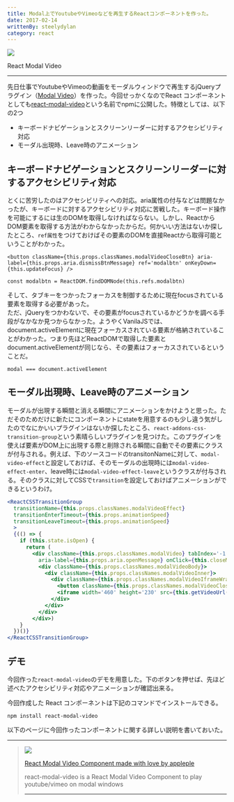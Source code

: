 ```yaml
---
title: Modal上でYoutubeやVimeoなどを再生するReactコンポーネントを作った。
date: 2017-02-14
writtenBy: steelydylan
category: react
---
```


[![](https://appleple.github.io/react-modal-video/images/ogp.png)](https://appleple.github.io/react-modal-video/) 

React Modal Video

* * *

先日仕事でYoutubeやVimeoの動画をモーダルウィンドウで再生するjQueryプラグイン（[Modal Video](https://github.com/appleple/modal-video)）を作った。今回せっかくなのでReact コンポーネントとしても[react-modal-video](https://appleple.github.io/react-modal-video/)という名前でnpmに公開した。特徴としては、以下の2つ

*   キーボードナビゲーションとスクリーンリーダーに対するアクセシビリティ対応
*   モーダル出現時、Leave時のアニメーション

キーボードナビゲーションとスクリーンリーダーに対するアクセシビリティ対応
------------------------------------

とくに苦労したのはアクセシビリティへの対応。aria属性の付与などは問題なかったが、キーボードに対するアクセシビリティ対応に苦戦した。キーボード操作を可能にするには生のDOMを取得しなければならない。しかし、ReactからDOM要素を取得する方法がわからなかったからだ。何かいい方法はないか探したところ、`ref属性`をつけておけばその要素のDOMを直接Reactから取得可能ということがわかった。

    <button className={this.props.classNames.modalVideoCloseBtn} aria-label={this.props.aria.dismissBtnMessage} ref='modalbtn' onKeyDown={this.updateFocus} />

    const modalbtn = ReactDOM.findDOMNode(this.refs.modalbtn)

そして、タブキーをつかったフォーカスを制御するために現在focusされている要素を取得する必要があった。  
ただ、jQueryをつかわないで、その要素がfocusされているかどうかを調べる手段がなかなか見つからなかった。ようやくVanilaJSでは、document.activeElementに現在フォーカスされている要素が格納されていることがわかった。つまり先ほどReactDOMで取得した要素とdocument.activeElementが同じなら、その要素はフォーカスされているということだ。

    modal === document.activeElement

モーダル出現時、Leave時のアニメーション
----------------------

モーダルが出現する瞬間と消える瞬間にアニメーションをかけようと思った。ただそのためだけに新たにコンポーネントにstateを用意するのも少し違う気がしたのでなにかいいプラグインはないか探したところ、`react-addons-css-transition-group`という素晴らしいプラグインを見つけた。このプラグインを使えば要素がDOM上に出現する際と削除される瞬間に自動でその要素にクラスが付与される。例えば、下のソースコードのtransitonNameに対して、`modal-video-effect`と設定しておけば、そのモーダルの出現時には`modal-video-effect-enter`、leave時には`modal-video-effect-leave`というクラスが付与される。そのクラスに対してCSSで`transition`を設定しておけばアニメーションができるというわけ。


```jsx
<ReactCSSTransitionGroup
  transitionName={this.props.classNames.modalVideoEffect}
  transitionEnterTimeout={this.props.animationSpeed}
  transitionLeaveTimeout={this.props.animationSpeed}
  >
  {(() => {
    if (this.state.isOpen) {
      return (
        <div className={this.props.classNames.modalVideo} tabIndex='-1' role='dialog'
          aria-label={this.props.aria.openMessage} onClick={this.closeModal} ref='modal' onKeyDown={this.updateFocus}>
          <div className={this.props.classNames.modalVideoBody}>
            <div className={this.props.classNames.modalVideoInner}>
              <div className={this.props.classNames.modalVideoIframeWrap} style={style}>
                <button className={this.props.classNames.modalVideoCloseBtn} aria-label={this.props.aria.dismissBtnMessage} ref='modalbtn' onKeyDown={this.updateFocus} />
                <iframe width='460' height='230' src={this.getVideoUrl(this.props, this.props.videoId)} frameBorder='0' allowFullScreen={this.props.allowFullScreen} tabIndex='-1' />
              </div>
            </div>
          </div>
        </div>)
    }
  })()}
</ReactCSSTransitionGroup>
```
デモ
--

今回作った`react-modal-video`のデモを用意した。下のボタンを押せば、先ほど述べたアクセシビリティ対応やアニメーションが確認出来る。



今回作成した React コンポーネントは下記のコマンドでインストールできる。

```
npm install react-modal-video
```

以下のページに今回作ったコンポーネントに関する詳しい説明を書いておいた。

* * *

> ![](https://appleple.github.io/react-modal-video/images/ogp.png)
> 
> [React Modal Video Component made with love by appleple](https://appleple.github.io/react-modal-video/)
> 
> react-modal-video is a React Modal Video Component to play youtube/vimeo on modal windows
> 
> * * *